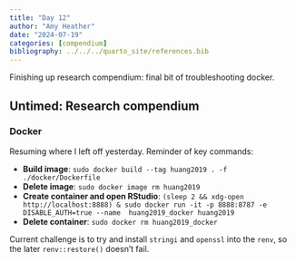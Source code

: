 ```yaml
---
title: "Day 12"
author: "Amy Heather"
date: "2024-07-19"
categories: [compendium]
bibliography: ../../../quarto_site/references.bib
---
```


::: {.callout-note}

Finishing up research compendium: final bit of troubleshooting docker.

:::

## Untimed: Research compendium

### Docker

Resuming where I left off yesterday. Reminder of key commands:

* **Build image**: `sudo docker build --tag huang2019 . -f ./docker/Dockerfile`
* **Delete image**: `sudo docker image rm huang2019`
* **Create container and open RStudio**: `(sleep 2 && xdg-open http://localhost:8888) & sudo docker run -it -p 8888:8787 -e DISABLE_AUTH=true --name  huang2019_docker huang2019`
* **Delete container**: `sudo docker rm huang2019_docker`

Current challenge is to try and install `stringi` and `openssl` into the `renv`, so the later `renv::restore()` doesn't fail.

